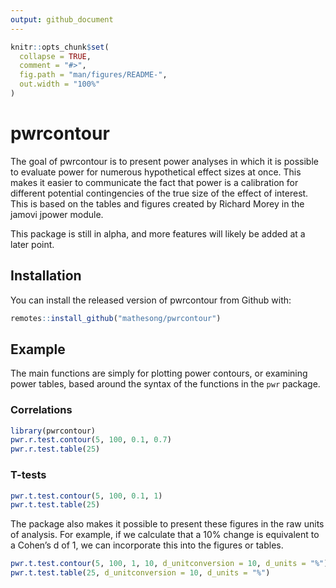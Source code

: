 ```yaml
---
output: github_document
---
```


<!-- README.md is generated from README.Rmd. Please edit that file -->

```r
knitr::opts_chunk$set(
  collapse = TRUE,
  comment = "#>",
  fig.path = "man/figures/README-",
  out.width = "100%"
)
```

# pwrcontour

<!-- badges: start -->
<!-- badges: end -->

The goal of pwrcontour is to present power analyses in which it is possible to evaluate power for numerous hypothetical effect sizes at once. This makes it easier to communicate the fact that power is a calibration for different potential contingencies of the true size of the effect of interest.  This is based on the tables and figures created by Richard Morey in the jamovi jpower module.

This package is still in alpha, and more features will likely be added at a later point.

## Installation

You can install the released version of pwrcontour from Github with:

``` r
remotes::install_github("mathesong/pwrcontour")
```

## Example

The main functions are simply for plotting power contours, or examining power tables, based around the syntax of the functions in the `pwr` package.

### Correlations

```r
library(pwrcontour)
pwr.r.test.contour(5, 100, 0.1, 0.7)
pwr.r.test.table(25)
```

### T-tests

```r
pwr.t.test.contour(5, 100, 0.1, 1)
pwr.t.test.table(25)
```


The package also makes it possible to present these figures in the raw units of analysis. For example, if we calculate that a 10% change is equivalent to a Cohen's d of 1, we can incorporate this into the figures or tables.

```r
pwr.t.test.contour(5, 100, 1, 10, d_unitconversion = 10, d_units = "%")
pwr.t.test.table(25, d_unitconversion = 10, d_units = "%")
```


